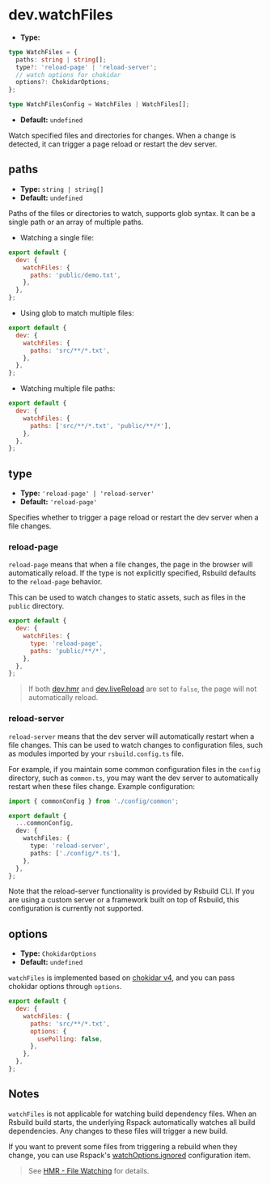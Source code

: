 # dev.watchFiles

- **Type:**

```ts
type WatchFiles = {
  paths: string | string[];
  type?: 'reload-page' | 'reload-server';
  // watch options for chokidar
  options?: ChokidarOptions;
};

type WatchFilesConfig = WatchFiles | WatchFiles[];
```

- **Default:** `undefined`

Watch specified files and directories for changes. When a change is detected, it can trigger a page reload or restart the dev server.

## paths

- **Type:** `string | string[]`
- **Default:** `undefined`

Paths of the files or directories to watch, supports glob syntax. It can be a single path or an array of multiple paths.

- Watching a single file:

```js
export default {
  dev: {
    watchFiles: {
      paths: 'public/demo.txt',
    },
  },
};
```

- Using glob to match multiple files:

```js
export default {
  dev: {
    watchFiles: {
      paths: 'src/**/*.txt',
    },
  },
};
```

- Watching multiple file paths:

```js
export default {
  dev: {
    watchFiles: {
      paths: ['src/**/*.txt', 'public/**/*'],
    },
  },
};
```

## type

- **Type:** `'reload-page' | 'reload-server'`
- **Default:** `'reload-page'`

Specifies whether to trigger a page reload or restart the dev server when a file changes.

### reload-page

`reload-page` means that when a file changes, the page in the browser will automatically reload. If the type is not explicitly specified, Rsbuild defaults to the `reload-page` behavior.

This can be used to watch changes to static assets, such as files in the `public` directory.

```js
export default {
  dev: {
    watchFiles: {
      type: 'reload-page',
      paths: 'public/**/*',
    },
  },
};
```

> If both [dev.hmr](/config/dev/hmr) and [dev.liveReload](/config/dev/live-reload) are set to `false`, the page will not automatically reload.

### reload-server

`reload-server` means that the dev server will automatically restart when a file changes. This can be used to watch changes to configuration files, such as modules imported by your `rsbuild.config.ts` file.

For example, if you maintain some common configuration files in the `config` directory, such as `common.ts`, you may want the dev server to automatically restart when these files change. Example configuration:

```ts title="rsbuild.config.ts"
import { commonConfig } from './config/common';

export default {
  ...commonConfig,
  dev: {
    watchFiles: {
      type: 'reload-server',
      paths: ['./config/*.ts'],
    },
  },
};
```

Note that the reload-server functionality is provided by Rsbuild CLI. If you are using a custom server or a framework built on top of Rsbuild, this configuration is currently not supported.

## options

- **Type:** `ChokidarOptions`
- **Default:** `undefined`

`watchFiles` is implemented based on [chokidar v4](https://github.com/paulmillr/chokidar#api), and you can pass chokidar options through `options`.

```js
export default {
  dev: {
    watchFiles: {
      paths: 'src/**/*.txt',
      options: {
        usePolling: false,
      },
    },
  },
};
```

## Notes

`watchFiles` is not applicable for watching build dependency files. When an Rsbuild build starts, the underlying Rspack automatically watches all build dependencies. Any changes to these files will trigger a new build.

If you want to prevent some files from triggering a rebuild when they change, you can use Rspack's [watchOptions.ignored](https://rspack.rs/config/watch#watchoptionsignored) configuration item.

> See [HMR - File Watching](/guide/advanced/hmr#file-watching) for details.
